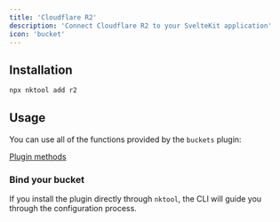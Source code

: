 ```yaml
---
title: 'Cloudflare R2'
description: 'Connect Cloudflare R2 to your SvelteKit application'
icon: 'bucket'
---
```


## Installation

```bash
npx nktool add r2
```

## Usage

You can use all of the functions provided by the `buckets` plugin:

[Plugin methods](/plugin/buckets#methods)

### Bind your bucket

If you install the plugin directly through `nktool`, the CLI will guide you through the configuration process.